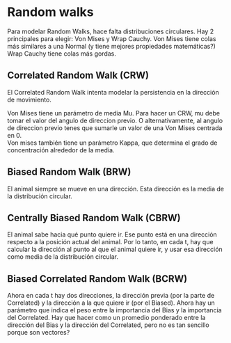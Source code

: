 # Random walks

Para modelar Random Walks, hace falta distribuciones circulares. 
Hay 2 principales para elegir: Von Mises y Wrap Cauchy. 
Von Mises tiene colas más similares a una Normal (y tiene mejores propiedades matemáticas?)
Wrap Cauchy tiene colas más gordas. 


## Correlated Random Walk (CRW)

El Correlated Random Walk intenta modelar la persistencia en la dirección de movimiento. 

Von Mises tiene un parámetro de media Mu. Para hacer un CRW, mu debe tomar el valor del angulo de direccion previo. O alternativamente, al angulo de direccion previo tenes que sumarle un valor de una Von Mises centrada en 0.  
Von mises también tiene un parámetro Kappa, que determina el grado de concentración alrededor de la media. 



## Biased Random Walk (BRW)
El animal siempre se mueve en una dirección. Esta dirección es la media de la distribución circular. 



## Centrally Biased Random Walk (CBRW)
El animal sabe hacia qué punto quiere ir. Ese punto está en una dirección respecto a la posición actual del animal. Por lo tanto, en cada t, hay que calcular la dirección al punto al que el animal quiere ir, y usar esa dirección como media de la distribución circular.   


## Biased Correlated Random Walk (BCRW)
Ahora en cada t hay dos direcciones, la dirección previa (por la parte de Correlated) y la dirección a la que quiere ir (por el Biased). Ahora hay un parámetro que indica el peso entre la importancia del Bias y la importancia del Correlated. Hay que hacer como un promedio ponderado entre la dirección del Bias y la dirección del Correlated, pero no es tan sencillo porque son vectores?





